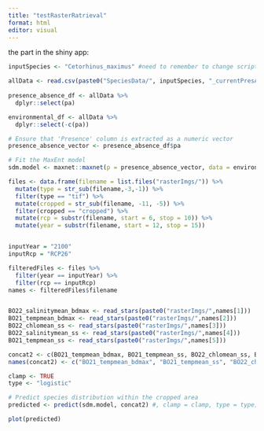 ```yaml
---
title: "testRasterRatrieval"
format: html
editor: visual
---
```


the part in the shiny app: 
```r
inputSpecies <- "Cetorhinus_maximus" #need to remember to change script to work w/o spaces!!

allData <- read.csv(paste0("SpeciesData/", inputSpecies, "_currentPresAbs.csv"))
                    
presence_absence_df <- allData %>%
  dplyr::select(pa)

environmental_df <- allData %>%
  dplyr::select(-c(pa))

# Ensure that 'Presence' column is extracted as a numeric vector
presence_absence_vector <- presence_absence_df$pa

# Fit the MaxEnt model
sdm.model <- maxnet::maxnet(p = presence_absence_vector, data = environmental_df)

files <- data.frame(filename = list.files("rasterImgs/")) %>% 
  mutate(type = str_sub(filename,-3,-1)) %>% 
  filter(type == "tif") %>% 
  mutate(cropped = str_sub(filename, -11, -5)) %>% 
  filter(cropped == "cropped") %>% 
  mutate(rcp = substr(filename, start = 6, stop = 10)) %>% 
  mutate(year = substr(filename, start = 12, stop = 15))


inputYear = "2100"
inputRcp = "RCP26"

filteredFiles <- files %>% 
  filter(year == inputYear) %>% 
  filter(rcp == inputRcp)
names <- filteredFiles$filename


BO22_salinitymean_bdmax <- read_stars(paste0("rasterImgs/",names[1]))
BO21_tempmean_bdmax <- read_stars(paste0("rasterImgs/",names[2]))
BO22_chlomean_ss <- read_stars(paste0("rasterImgs/",names[3]))
BO22_salinitymean_ss <- read_stars(paste0("rasterImgs/",names[4]))
BO21_tempmean_ss <- read_stars(paste0("rasterImgs/",names[5]))

concat2 <- c(BO21_tempmean_bdmax, BO21_tempmean_ss, BO22_chlomean_ss, BO22_salinitymean_bdmax, BO22_salinitymean_ss)
names(concat2) <- c("BO21_tempmean_bdmax", "BO21_tempmean_ss", "BO22_chlomean_ss", "BO22_salinitymean_bdmax", "BO22_salinitymean_ss")

clamp <- TRUE      
type <- "logistic"

# Predict species distribution within the cropped area
predicted <- predict(sdm.model, concat2) #, clamp = clamp, type = type) #, clamp = clamp, type = type)

plot(predicted)

```

